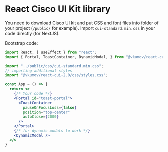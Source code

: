 <Meta title="Introduction" />

# React Cisco UI Kit library

You need to download Cisco UI kit and put CSS and font files into folder of your project (`/public/` for example).
Import `cui-standard.min.css` in your code directly (for NextJS).

Bootstrap code:
```jsx
import React, { useEffect } from "react";
import { Portal, ToastContainer, DynamicModal, } from "@vkumov/react-cui-2.0";

import "../public/css/cui-standard.min.css";
// importing additional styles
import "@vkumov/react-cui-2.0/css/styles.css";

const App = () => {
  return <>
    {/* Your code */}
    <Portal id="toast-portal">
      <ToastContainer
        pauseOnFocusLoss={false}
        position="top-center"
        autoClose={2000}
      />
    </Portal>
    {/* for dynamic modals to work */}
    <DynamicModal />
  </>
} 
```